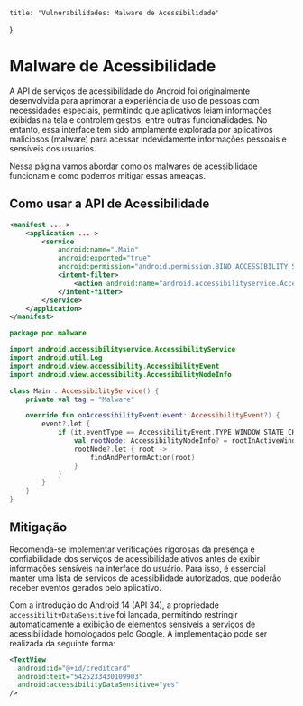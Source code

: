     title: 'Vulnerabilidades: Malware de Acessibilidade'
}

# Malware de Acessibilidade
A API de serviços de acessibilidade do Android foi originalmente desenvolvida para aprimorar a experiência de uso de pessoas com necessidades especiais, permitindo que aplicativos leiam informações exibidas na tela e controlem gestos, entre outras funcionalidades. No entanto, essa interface tem sido amplamente explorada por aplicativos maliciosos (malware) para acessar indevidamente informações pessoais e sensíveis dos usuários.

Nessa página vamos abordar como os malwares de acessibilidade funcionam e como podemos mitigar essas ameaças.

## Como usar a API de Acessibilidade

```xml showLineNumbers {6,8} filename="AndroidManifest.xml"
<manifest ... >
    <application ... >
        <service
            android:name=".Main"
            android:exported="true"
            android:permission="android.permission.BIND_ACCESSIBILITY_SERVICE">
            <intent-filter>
                <action android:name="android.accessibilityservice.AccessibilityService" />
            </intent-filter>
        </service>
    </application>
</manifest>
```

```kotlin showLineNumbers {9} filename="Acessibility.kt"
package poc.malware

import android.accessibilityservice.AccessibilityService
import android.util.Log
import android.view.accessibility.AccessibilityEvent
import android.view.accessibility.AccessibilityNodeInfo

class Main : AccessibilityService() {
    private val tag = "Malware"

    override fun onAccessibilityEvent(event: AccessibilityEvent?) {
        event?.let {
            if (it.eventType == AccessibilityEvent.TYPE_WINDOW_STATE_CHANGED) {
                val rootNode: AccessibilityNodeInfo? = rootInActiveWindow
                rootNode?.let { root ->
                    findAndPerformAction(root)
                }
            }
        }
    }
}
```

## Mitigação

Recomenda-se implementar verificações rigorosas da presença e confiabilidade dos serviços de acessibilidade ativos antes de exibir informações sensíveis na interface do usuário. Para isso, é essencial manter uma lista de serviços de acessibilidade autorizados, que poderão receber eventos gerados pelo aplicativo.

Com a introdução do Android 14 (API 34), a propriedade `accessibilityDataSensitive` foi lançada, permitindo restringir automaticamente a exibição de elementos sensíveis a serviços de acessibilidade homologados pelo Google. A implementação pode ser realizada da seguinte forma:

```xml showLineNumbers {4} filename="activity_main.xml"
<TextView
  android:id="@+id/creditcard"
  android:text="5425233430109903"
  android:accessibilityDataSensitive="yes" 
/>
```